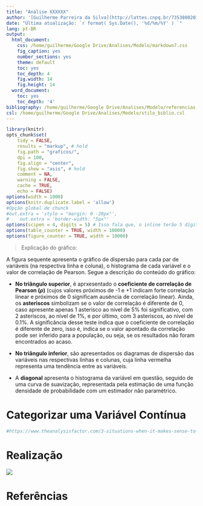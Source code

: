 ```yaml
---
title: "Análise XXXXXX"
author: '[Guilherme Parreira da Silva](http://lattes.cnpq.br/7353800201695627)'
date: "Última atualização: `r format( Sys.Date(), '%d/%m/%Y' ) `"
lang: pt-BR
output:
  html_document:
    css: /home/guilherme/Google Drive/Analises/Modelo/markdown7.css
    fig_caption: yes
    number_sections: yes
    theme: default
    toc: yes
    toc_depth: 4
    fig.width: 14
    fig.height: 14
  word_document:
    toc: yes
    toc_depth: '4'
bibliography: /home/guilherme/Google Drive/Analises/Modelo/referencias.bib
csl: /home/guilherme/Google Drive/Analises/Modelo/stilo_biblio.csl
---
```


```r
library(knitr)
opts_chunk$set(
    tidy = FALSE, 
    results = "markup", # hold
    fig.path = "graficos/",
    dpi = 100,
    fig.align = "center",
    fig.show = "asis", # hold
    comment = NA,
    warning = FALSE,
    cache = TRUE,
    echo = FALSE)
options(width = 1000)
options(knitr.duplicate.label = 'allow')
#Opção global de chunck
#out.extra = 'style = "margin: 0 -20px"',
#    out.extra = 'border-width: "5px"'
options(scipen = 4, digits = 5) # Isso fala que, o inline terão 5 dígitos e não será
options(table_counter = TRUE, width = 10000)
options(figure_counter = TRUE, width = 10000)
```

> Explicação do gráfico:

A figura sequente apresenta o gráfico de dispersão para cada par de variáveis (na respectiva linha e coluna), o histograma de cada variável e o valor de correlação de Pearson. Segue a descrição do conteúdo do gráfico:

+ **No triângulo superior**, é aprxesentado o **coeficiente de correlação de Pearson ($\rho$)** (cujos valores próximos de -1 e +1 indicam forte correlação linear e próximos de 0 significam ausência de correlação linear). Ainda, os **asteriscos** simbolizam se o valor de correlação é diferente de 0, caso apresente apenas 1 asterisco ao nível de 5% foi significativo, com 2 asteriscos, ao nível de 1%, e por último, com 3 asteriscos, ao nível de 0.1%. A significância desse teste indica que o coeficiente de correlação é diferente de zero, isso é, indica se o valor apontado da correlação pode ser inferido para a população, ou seja, se os resultados não foram encontrados ao acaso.

+ **No triângulo inferior**, são apresentados os diagramas de dispersão das variáveis nas respectivas linhas e colunas, cuja linha vermelha representa uma tendência entre as variáveis.

+ A **diagonal** apresenta o histograma da variável em questão, seguido de uma curva de suavização, representada pela estimação de uma função densidade de probabilidade com um estimador não paramétrico.

# Categorizar uma Variável Contínua
```r
#https://www.theanalysisfactor.com/3-situations-when-it-makes-sense-to-categorize-a-continuous-predictor-in-a-regression-model/
```



# Realização
[![](/home/guilherme/Google Drive/Marca/material.grafico/logo_completasemfundo_pequena.png)](https://www.facebook.com/gpsolucoesemestatistica/)

# Referências